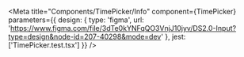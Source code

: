 
<Meta
  title="Components/TimePicker/Info"
  component={TimePicker}
  parameters={{
    design: {
      type: 'figma',
      url: 'https://www.figma.com/file/3dTe0kYNFqQO3VnjJ10jyv/DS2.0-Input?type=design&node-id=207-40298&mode=dev'
    },
    jest: ['TimePicker.test.tsx']
  }}
/>

<Unstyled>
  <Stories />
</Unstyled>
